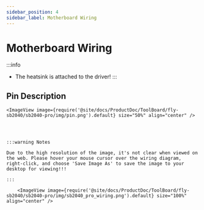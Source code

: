 ```yaml
---
sidebar_position: 4
sidebar_label: Motherboard Wiring
---
```



# Motherboard Wiring

:::info
* The heatsink is attached to the driver!
:::


## Pin Description


    <ImageView image={require('@site/docs/ProductDoc/ToolBoard/fly-sb2040/sb2040-pro/img/pin.png').default} size="50%" align="center" />




    :::warning Notes

    Due to the high resolution of the image, it's not clear when viewed on the web. Please hover your mouse cursor over the wiring diagram, right-click, and choose 'Save Image As' to save the image to your desktop for viewing!!!

    :::

        <ImageView image={require('@site/docs/ProductDoc/ToolBoard/fly-sb2040/sb2040-pro/img/sb2040_pro_wiring.png').default} size="100%" align="center" />